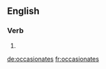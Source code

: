 ==English==

===Verb===
{{head|en}}

# {{en-third-person singular of|occasionate}}

[[de:occasionates]]
[[fr:occasionates]]